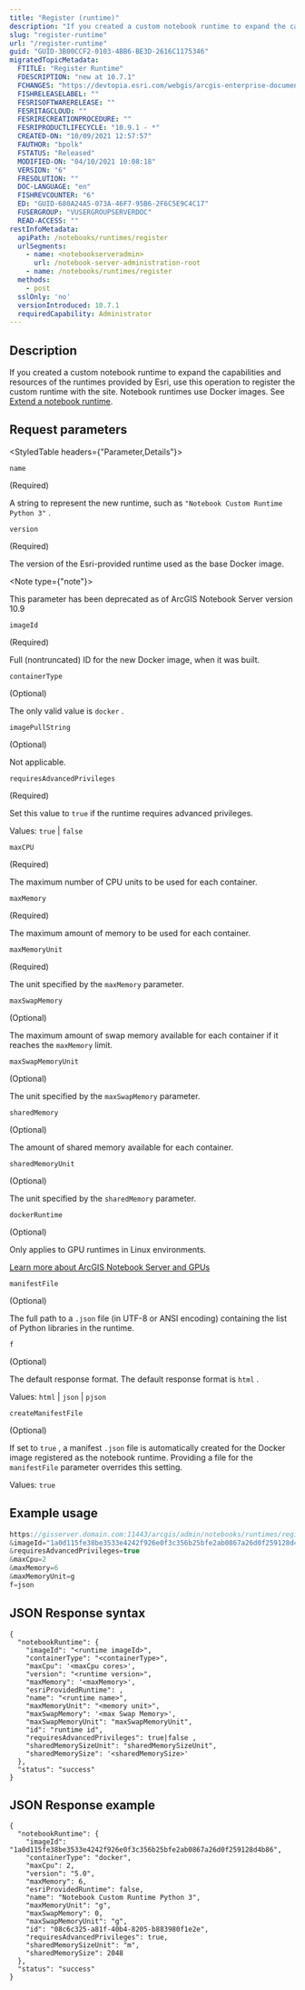 ```yaml
---
title: "Register (runtime)"
description: "If you created a custom notebook runtime to expand the capabilities and resources of the runtimes provided by Esri, use this operation to register the custom runtime with the site."
slug: "register-runtime"
url: "/register-runtime"
guid: "GUID-3B00CCF2-0103-4BB6-BE3D-2616C1175346"
migratedTopicMetadata:
  FTITLE: "Register Runtime"
  FDESCRIPTION: "new at 10.7.1"
  FCHANGES: "https://devtopia.esri.com/webgis/arcgis-enterprise-documentation/issues/3488"
  FISHRELEASELABEL: ""
  FESRISOFTWARERELEASE: ""
  FESRITAGCLOUD: ""
  FESRIRECREATIONPROCEDURE: ""
  FESRIPRODUCTLIFECYCLE: "10.9.1 - *"
  CREATED-ON: "10/09/2021 12:57:57"
  FAUTHOR: "bpolk"
  FSTATUS: "Released"
  MODIFIED-ON: "04/10/2021 10:08:18"
  VERSION: "6"
  FRESOLUTION: ""
  DOC-LANGUAGE: "en"
  FISHREVCOUNTER: "6"
  ED: "GUID-680A24A5-073A-46F7-95B6-2F6C5E9C4C17"
  FUSERGROUP: "VUSERGROUPSERVERDOC"
  READ-ACCESS: ""
restInfoMetadata:
  apiPath: /notebooks/runtimes/register
  urlSegments:
    - name: <notebookserveradmin>
      url: /notebook-server-administration-root
    - name: /notebooks/runtimes/register
  methods:
    - post
  sslOnly: 'no'
  versionIntroduced: 10.7.1
  requiredCapability: Administrator
---
```


## Description

If you created a custom notebook runtime to expand the capabilities and resources of the runtimes provided by Esri, use this operation to register the custom runtime with the site. Notebook runtimes use Docker images. See [Extend a notebook runtime](https://enterprise.arcgis.com/en/notebook/latest/install/windows/extend-a-notebook-runtime.htm).

##  Request parameters

<StyledTable headers={"Parameter,Details"}>

<StyledTableRow>

<StyledTableCell cellStyle="markdown">

`name` 

(Required)

</StyledTableCell>

<StyledTableCell cellStyle="markdown">

A string to represent the new runtime, such as `"Notebook Custom Runtime Python 3"` .

</StyledTableCell>

</StyledTableRow>

<StyledTableRow>

<StyledTableCell cellStyle="markdown">

`version` 

(Required)

</StyledTableCell>

<StyledTableCell cellStyle="markdown">

The version of the Esri-provided runtime used as the base Docker image.

<Note type={"note"}>

This parameter has been deprecated as of ArcGIS Notebook Server version 10.9

</Note>

</StyledTableCell>

</StyledTableRow>

<StyledTableRow>

<StyledTableCell cellStyle="markdown">

`imageId` 

(Required)

</StyledTableCell>

<StyledTableCell cellStyle="markdown">

Full (nontruncated) ID for the new Docker image, when it was built.

</StyledTableCell>

</StyledTableRow>

<StyledTableRow>

<StyledTableCell cellStyle="markdown">

`containerType` 

(Optional)

</StyledTableCell>

<StyledTableCell cellStyle="markdown">

The only valid value is `docker` .

</StyledTableCell>

</StyledTableRow>

<StyledTableRow>

<StyledTableCell cellStyle="markdown">

`imagePullString` 

(Optional)

</StyledTableCell>

<StyledTableCell cellStyle="markdown">

Not applicable.

</StyledTableCell>

</StyledTableRow>

<StyledTableRow>

<StyledTableCell cellStyle="markdown">

`requiresAdvancedPrivileges` 

(Required)

</StyledTableCell>

<StyledTableCell cellStyle="markdown">

Set this value to `true`  if the runtime requires advanced privileges.

Values: `true`  \| `false` 

</StyledTableCell>

</StyledTableRow>

<StyledTableRow>

<StyledTableCell cellStyle="markdown">

`maxCPU` 

(Required)

</StyledTableCell>

<StyledTableCell cellStyle="markdown">

The maximum number of CPU units to be used for each container.

</StyledTableCell>

</StyledTableRow>

<StyledTableRow>

<StyledTableCell cellStyle="markdown">

`maxMemory` 

(Required)

</StyledTableCell>

<StyledTableCell cellStyle="markdown">

The maximum amount of memory to be used for each container.

</StyledTableCell>

</StyledTableRow>

<StyledTableRow>

<StyledTableCell cellStyle="markdown">

`maxMemoryUnit` 

(Required)

</StyledTableCell>

<StyledTableCell cellStyle="markdown">

The unit specified by the `maxMemory`  parameter.

</StyledTableCell>

</StyledTableRow>

<StyledTableRow>

<StyledTableCell cellStyle="markdown">

`maxSwapMemory` 

(Optional)

</StyledTableCell>

<StyledTableCell cellStyle="markdown">

The maximum amount of swap memory available for each container if it reaches the `maxMemory`  limit.

</StyledTableCell>

</StyledTableRow>

<StyledTableRow>

<StyledTableCell cellStyle="markdown">

`maxSwapMemoryUnit` 

(Optional)

</StyledTableCell>

<StyledTableCell cellStyle="markdown">

The unit specified by the `maxSwapMemory`  parameter.

</StyledTableCell>

</StyledTableRow>

<StyledTableRow>

<StyledTableCell cellStyle="markdown">

`sharedMemory` 

(Optional)

</StyledTableCell>

<StyledTableCell cellStyle="markdown">

The amount of shared memory available for each container.

</StyledTableCell>

</StyledTableRow>

<StyledTableRow>

<StyledTableCell cellStyle="markdown">

`sharedMemoryUnit` 

(Optional)

</StyledTableCell>

<StyledTableCell cellStyle="markdown">

The unit specified by the `sharedMemory`  parameter.

</StyledTableCell>

</StyledTableRow>

<StyledTableRow>

<StyledTableCell cellStyle="markdown">

`dockerRuntime` 

(Optional)

</StyledTableCell>

<StyledTableCell cellStyle="markdown">

Only applies to GPU runtimes in Linux environments. 

[Learn more about ArcGIS Notebook Server and GPUs](https://enterprise.arcgis.com/en/notebook/latest/administer/linux/configure-arcgis-notebook-server-to-use-gpus.htm)

</StyledTableCell>

</StyledTableRow>

<StyledTableRow>

<StyledTableCell cellStyle="markdown">

`manifestFile` 

(Optional)

</StyledTableCell>

<StyledTableCell cellStyle="markdown">

The full path to a `.json`  file (in UTF-8 or ANSI encoding) containing the list of Python libraries in the runtime.

</StyledTableCell>

</StyledTableRow>

<StyledTableRow>

<StyledTableCell cellStyle="markdown">

`f` 

(Optional)

</StyledTableCell>

<StyledTableCell cellStyle="markdown">

The default response format. The default response format is `html` .

Values: `html`  \| `json`  \| `pjson` 

</StyledTableCell>

</StyledTableRow>

<StyledTableRow>

<StyledTableCell cellStyle="markdown">

`createManifestFile` 

(Optional)

</StyledTableCell>

<StyledTableCell cellStyle="markdown">

If set to `true` , a manifest `.json`  file is automatically created for the Docker image registered as the notebook runtime. Providing a file for the `manifestFile`  parameter overrides this setting. 

Values: `true` 

</StyledTableCell>

</StyledTableRow>

</StyledTable>

## Example usage

```javascript
https://gisserver.domain.com:11443/arcgis/admin/notebooks/runtimes/register?name="Notebook Custom Runtime Python 3"
&imageId="1a0d115fe38be3533e4242f926e0f3c356b25bfe2ab0867a26d0f259128d4b86"
&requiresAdvancedPrivileges=true
&maxCpu=2
&maxMemory=6
&maxMemoryUnit=g
f=json
```

 

## JSON Response syntax

```other
{
  "notebookRuntime": {
    "imageId": "<runtime imageId>",
    "containerType": "<containerType>",
    "maxCpu": '<maxCpu cores>',
    "version": "<runtime version>",
    "maxMemory": '<maxMemory>',
    "esriProvidedRuntime": ,
    "name": "<runtime name>",
    "maxMemoryUnit": "<memory unit>",
    "maxSwapMemory": '<max Swap Memory>',
    "maxSwapMemoryUnit": "maxSwapMemoryUnit",
    "id": "runtime id",
    "requiresAdvancedPrivileges": true|false ,
    "sharedMemorySizeUnit": "sharedMemorySizeUnit",
    "sharedMemorySize": '<sharedMemorySize>'
  },
  "status": "success"
}
```

 

## JSON Response example 

```other
{
  "notebookRuntime": {
    "imageId": "1a0d115fe38be3533e4242f926e0f3c356b25bfe2ab0867a26d0f259128d4b86",
    "containerType": "docker",
    "maxCpu": 2,
    "version": "5.0",
    "maxMemory": 6,
    "esriProvidedRuntime": false,
    "name": "Notebook Custom Runtime Python 3",
    "maxMemoryUnit": "g",
    "maxSwapMemory": 0,
    "maxSwapMemoryUnit": "g",
    "id": "08c6c325-a81f-40b4-8205-b883980f1e2e",
    "requiresAdvancedPrivileges": true,
    "sharedMemorySizeUnit": "m",
    "sharedMemorySize": 2048
  },
  "status": "success"
}
```

 
